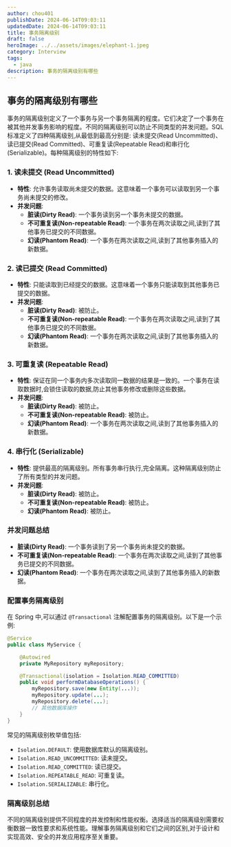 ```yaml
---
author: chou401
publishDate: 2024-06-14T09:03:11
updatedDate: 2024-06-14T09:03:11
title: 事务隔离级别
draft: false
heroImage: ../../assets/images/elephant-1.jpeg
category: Interview
tags:
  - java
description: 事务的隔离级别有哪些
---
```


## 事务的隔离级别有哪些

事务的隔离级别定义了一个事务与另一个事务隔离的程度。它们决定了一个事务在被其他并发事务影响的程度。不同的隔离级别可以防止不同类型的并发问题。SQL 标准定义了四种隔离级别,从最低到最高分别是: 读未提交(Read Uncommitted)、读已提交(Read Committed)、可重复读(Repeatable Read)和串行化(Serializable)。每种隔离级别的特性如下:

### 1. 读未提交 (Read Uncommitted)

- **特性**: 允许事务读取尚未提交的数据。这意味着一个事务可以读取到另一个事务尚未提交的修改。
- **并发问题**:
  - **脏读(Dirty Read)**: 一个事务读到另一个事务未提交的数据。
  - **不可重复读(Non-repeatable Read)**: 一个事务在两次读取之间,读到了其他事务已提交的不同数据。
  - **幻读(Phantom Read)**: 一个事务在两次读取之间,读到了其他事务插入的新数据。

### 2. 读已提交 (Read Committed)

- **特性**: 只能读取到已经提交的数据。这意味着一个事务只能读取到其他事务已提交的数据。
- **并发问题**:
  - **脏读(Dirty Read)**: 被防止。
  - **不可重复读(Non-repeatable Read)**: 一个事务在两次读取之间,读到了其他事务已提交的不同数据。
  - **幻读(Phantom Read)**: 一个事务在两次读取之间,读到了其他事务插入的新数据。

### 3. 可重复读 (Repeatable Read)

- **特性**: 保证在同一个事务内多次读取同一数据的结果是一致的。一个事务在读取数据时,会锁住读取的数据,防止其他事务修改或删除这些数据。
- **并发问题**:
  - **脏读(Dirty Read)**: 被防止。
  - **不可重复读(Non-repeatable Read)**: 被防止。
  - **幻读(Phantom Read)**: 一个事务在两次读取之间,读到了其他事务插入的新数据。

### 4. 串行化 (Serializable)

- **特性**: 提供最高的隔离级别。所有事务串行执行,完全隔离。这种隔离级别防止了所有类型的并发问题。
- **并发问题**:
  - **脏读(Dirty Read)**: 被防止。
  - **不可重复读(Non-repeatable Read)**: 被防止。
  - **幻读(Phantom Read)**: 被防止。

### 并发问题总结

- **脏读(Dirty Read)**: 一个事务读到了另一个事务尚未提交的数据。
- **不可重复读(Non-repeatable Read)**: 一个事务在两次读取之间,读到了其他事务已提交的不同数据。
- **幻读(Phantom Read)**: 一个事务在两次读取之间,读到了其他事务插入的新数据。

### 配置事务隔离级别

在 Spring 中,可以通过 `@Transactional` 注解配置事务的隔离级别。以下是一个示例:

```java
@Service
public class MyService {

    @Autowired
    private MyRepository myRepository;

    @Transactional(isolation = Isolation.READ_COMMITTED)
    public void performDatabaseOperations() {
        myRepository.save(new Entity(...));
        myRepository.update(...);
        myRepository.delete(...);
        // 其他数据库操作
    }
}
```

常见的隔离级别枚举值包括:

- `Isolation.DEFAULT`: 使用数据库默认的隔离级别。
- `Isolation.READ_UNCOMMITTED`: 读未提交。
- `Isolation.READ_COMMITTED`: 读已提交。
- `Isolation.REPEATABLE_READ`: 可重复读。
- `Isolation.SERIALIZABLE`: 串行化。

### 隔离级别总结

不同的隔离级别提供不同程度的并发控制和性能权衡。选择适当的隔离级别需要权衡数据一致性要求和系统性能。理解事务隔离级别和它们之间的区别,对于设计和实现高效、安全的并发应用程序至关重要。

